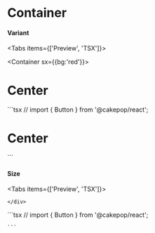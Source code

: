 
# Container

#### Variant

<Tabs items={['Preview', 'TSX']}>
  <Tab>
    <div className={defaultTheme}>
  <Container sx={{bg:'red'}}>
    <h1>Center</h1>
  </Container>
    </div>

  </Tab>
  <Tab>
    ```tsx //
    import { Button } from '@cakepop/react';
  <Flex sx={{place:'center', bg:'blue'}}>
    <h1>Center</h1>
</Flex>
    ```

  </Tab>
</Tabs>

#### Size

<Tabs items={['Preview', 'TSX']}>
  <Tab>
    <div className={defaultTheme}>

    </div>

  </Tab>
  <Tab>
    ```tsx //
    import { Button } from '@cakepop/react';

    ```

  </Tab>
</Tabs>
